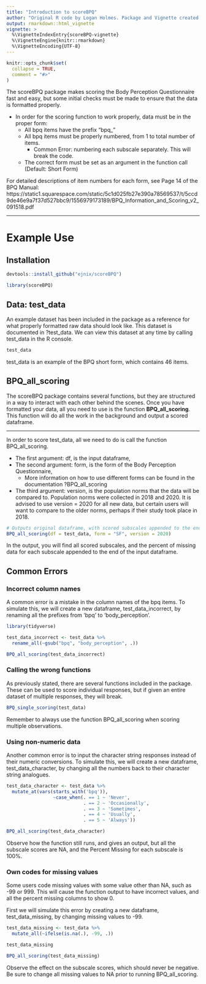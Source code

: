 ```yaml
---
title: "Introduction to scoreBPQ"
author: "Original R code by Logan Holmes. Package and Vignette created by Evan Nix. Based on Psychometric Research by Jacek Kolacz."
output: rmarkdown::html_vignette
vignette: >
  %\VignetteIndexEntry{scoreBPQ-vignette}
  %\VignetteEngine{knitr::rmarkdown}
  %\VignetteEncoding{UTF-8}
---
```


```r
knitr::opts_chunk$set(
  collapse = TRUE,
  comment = "#>"
)
```



The scoreBPQ package makes scoring the Body Perception Questionnaire fast and easy, but some initial checks must be made to ensure that the data is formatted properly.

* In order for the scoring function to work properly, data must be in the proper form:
    * All bpq items have the prefix "bpq_"
    * All bpq items must be properly numbered, from 1 to total number of items. 
      * Common Error: numbering each subscale separately. This will break the code.
    * The correct form must be set as an argument in the function call (Default: Short Form)
    
For detailed descriptions of item numbers for each form, see Page 14 of the BPQ Manual: https://static1.squarespace.com/static/5c1d025fb27e390a78569537/t/5ccd9de46e9a7f37d527bbc9/1556979173189/BPQ_Information_and_Scoring_v2_091518.pdf

---

# Example Use

## Installation
```r
devtools::install_github("ejnix/scoreBPQ")
```



```r
library(scoreBPQ)
```

## Data: test_data
An example dataset has been included in the package as a reference for what properly formatted raw data should look like. This dataset is documented in ?test_data. We can view this dataset at any time by calling test_data in the R console.
```r
test_data
```


test_data is an example of the BPQ short form, which contains 46 items. 

## BPQ_all_scoring

The scoreBPQ package contains several functions, but they are structured in a way to interact with each other behind the scenes. Once you have formatted your data, all you need to use is the function **BPQ_all_scoring**. This function will do all the work in the background and output a scored dataframe.

---

In order to score test_data, all we need to do is call the function BPQ_all_scoring. 

* The first argument: df, is the input dataframe, 
* The second argument: form, is the form of the Body Perception Questionnaire, 
    * More information on how to use different forms can be found in the documentation ?BPQ_all_scoring
* The third argument: version, is the population norms that the data will be compared to. Population norms were collected in 2018 and 2020. It is advised to use version = 2020 for all new data, but certain users will want to compare to the older norms, perhaps if their study took place in 2018.
```r

# Outputs original dataframe, with scored subscales appended to the end of the dataframe.
BPQ_all_scoring(df = test_data, form = "SF", version = 2020)


```

In the output, you will find all scored subscales, and the percent of missing data for each subscale appended to the end of the input dataframe.


## Common Errors
### Incorrect column names
A common error is a mistake in the column names of the bpq items. To simulate this, we will create a new dataframe, test_data_incorrect, by renaming all the prefixes from 'bpq' to 'body_perception'.
```r
library(tidyverse)
```


```r
test_data_incorrect <- test_data %>% 
  rename_all(~gsub("bpq", "body_perception", .))
```


```r
BPQ_all_scoring(test_data_incorrect)
```


### Calling the wrong functions
As previously stated, there are several functions included in the package. These can be used to score individual responses, but if given an entire dataset of multiple responses, they will break.
```r
BPQ_single_scoring(test_data)
```

Remember to always use the function BPQ_all_scoring when scoring multiple observations.


### Using non-numeric data
Another common error is to input the character string responses instead of their numeric conversions. To simulate this, we will create a new dataframe, test_data_character, by changing all the numbers back to their character string analogues.
```r
test_data_character <- test_data %>% 
  mutate_at(vars(starts_with('bpq')),
                 ~case_when(. == 1 ~ 'Never',
                            . == 2 ~ 'Occasionally',
                            . == 3 ~ 'Sometimes',
                            . == 4 ~ 'Usually',
                            . == 5 ~ 'Always'))
```

```r
BPQ_all_scoring(test_data_character)

```

Observe how the function still runs, and gives an output, but all the subscale scores are NA, and the Percent Missing for each subscale is 100%. 


### Own codes for missing values
Some users code missing values with some value other than NA, such as -99 or 999. This will cause the function output to have incorrect values, and all the percent missing columns to show 0.

First we will simulate this error by creating a new dataframe, test_data_missing, by changing missing values to -99.
```r
test_data_missing <- test_data %>% 
  mutate_all(~ifelse(is.na(.), -99, .))

test_data_missing
```


```r
BPQ_all_scoring(test_data_missing)
```

Observe the effect on the subscale scores, which should never be negative. Be sure to change all missing values to NA prior to running BPQ_all_scoring.


